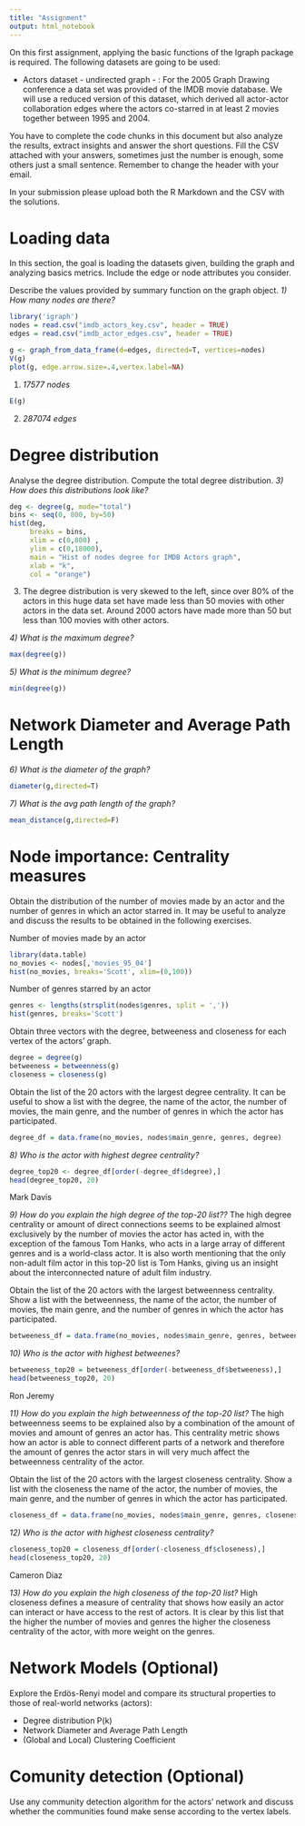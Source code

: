 ---
title: "Assignment"
output: html_notebook
---


On this first assignment, applying the basic functions of the Igraph package is required. The following datasets are going to be used:

* Actors dataset - undirected graph - : For the 2005 Graph Drawing conference a data set was provided of the IMDB movie database. We will use a reduced version of this dataset, which derived all actor-actor collaboration edges where the actors co-starred in at least 2 movies together between 1995 and 2004. 


You have to complete the code chunks in this document but also analyze the results, extract insights and answer the short questions. Fill the CSV attached with your answers, sometimes just the number is enough, some others just a small sentence. Remember to change the header with your email.

In your submission please upload both the R Markdown and the CSV with the solutions.


# Loading data

In this section, the goal is loading the datasets given, building the graph and analyzing basics metrics. Include the edge or node attributes you consider.

Describe the values provided by summary function on the graph object.
*1) How many nodes are there?* 

```{r}
library('igraph')
nodes = read.csv("imdb_actors_key.csv", header = TRUE)
edges = read.csv("imdb_actor_edges.csv", header = TRUE)

g <- graph_from_data_frame(d=edges, directed=T, vertices=nodes)
V(g)
plot(g, edge.arrow.size=.4,vertex.label=NA)
```


1) *17577 nodes*
```{r}
E(g)
```
2) *287074 edges*

# Degree distribution

Analyse the degree distribution. Compute the total degree distribution.
*3) How does this distributions look like?*

```{r}
deg <- degree(g, mode="total")
bins <- seq(0, 800, by=50)
hist(deg,
     breaks = bins, 
     xlim = c(0,800) ,
     ylim = c(0,18000),
     main = "Hist of nodes degree for IMDB Actors graph",
     xlab = "k",
     col = "orange")
```

3) The degree distribution is very skewed to the left, since over 80% of the actors in this huge data set have made less than 50 movies with other actors in the data set. Around 2000 actors have made more than 50 but less than 100 movies with other actors. 

*4) What is the maximum degree?*
```{r}
max(degree(g))
```
*5) What is the minimum degree?*
```{r}
min(degree(g))
```

# Network Diameter and Average Path Length
*6) What is the diameter of the graph?*

```{r}
diameter(g,directed=T)
```

*7) What is the avg path length of the graph?*
```{r}
mean_distance(g,directed=F)
```
# Node importance: Centrality measures

Obtain the distribution of the number of movies made by an actor and the number of genres in which an actor starred in. It may be useful to analyze and discuss the results to be obtained in the following exercises.

Number of movies made by an actor
```{r} 
library(data.table)
no_movies <- nodes[,'movies_95_04']
hist(no_movies, breaks='Scott', xlim=(0,100))
```
Number of genres starred by an actor
```{r}
genres <- lengths(strsplit(nodes$genres, split = ','))
hist(genres, breaks='Scott')
```

Obtain three vectors with the degree, betweeness and closeness for each vertex of the actors' graph.

```{r}
degree = degree(g)
betweeness = betweenness(g)
closeness = closeness(g)
```


Obtain the list of the 20 actors with the largest degree centrality. It can be useful to show a list with the degree, the name of the actor, the number of movies, the main genre, and the number of genres in which the actor has participated.

```{r}
degree_df = data.frame(no_movies, nodes$main_genre, genres, degree)
```

*8) Who is the actor with highest degree centrality?*
```{r}
degree_top20 <- degree_df[order(-degree_df$degree),]
head(degree_top20, 20)
```
Mark Davis

*9) How do you explain the high degree of the top-20 list??*
The high degree centrality or amount of direct connections seems to be explained almost exclusively by the number of movies the actor has acted in, with the exception of the famous Tom Hanks, who acts in a large array of different genres and is a world-class actor. It is also worth mentioning that the only non-adult film actor in this top-20 list is Tom Hanks, giving us an insight about the interconnected nature of adult film industry. 


Obtain the list of the 20 actors with the largest betweenness centrality. Show a list with the betweenness, the name of the actor, the number of movies, the main genre, and the number of genres in which the actor has participated.

```{r}
betweeness_df = data.frame(no_movies, nodes$main_genre, genres, betweeness)
```

*10) Who is the actor with highest betweenes?*
```{r}
betweeness_top20 = betweeness_df[order(-betweeness_df$betweeness),]
head(betweeness_top20, 20)
```
Ron Jeremy

*11) How do you explain the high betweenness of the top-20 list?*
The high betweenness seems to be explained also by a combination of the amount of movies and amount of genres an actor has. This centrality metric shows how an actor is able to connect different parts of a network and therefore the amount of genres the actor stars in will very much affect the betweenness centrality of the actor.


Obtain the list of the 20 actors with the largest closeness centrality. Show a list with the closeness the name of the actor, the number of movies, the main genre, and the number of genres in which the actor has participated.

```{r}
closeness_df = data.frame(no_movies, nodes$main_genre, genres, closeness)
```

*12) Who is the actor with highest closeness centrality?*
```{r}
closeness_top20 = closeness_df[order(-closeness_df$closeness),]
head(closeness_top20, 20)
```
Cameron Diaz

*13) How do you explain the high closeness of the top-20 list? *
High closeness defines a measure of centrality that shows how easily an actor can interact or have access to the rest of actors. It is clear by this list that the higher the number of movies and genres the higher the closeness centrality of the actor, with more weight on the genres.


# Network Models (Optional)
Explore the Erdös-Renyi model and compare its structural properties to those of real-world networks (actors):

* Degree distribution  P(k)
* Network Diameter and Average Path Length
* (Global and Local) Clustering Coefficient


# Comunity detection (Optional)
Use any community detection algorithm for the actors' network and discuss whether the communities found make sense according to the vertex labels.

